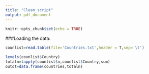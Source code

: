 ```yaml
---
title: "Clean_script"
output: pdf_document
---
```


```r
knitr::opts_chunk$set(echo = TRUE)
```

###Loading the data:
```r
counlist=read.table(file='Countries.txt',header = T,sep='\t')

levels(counlist$Country)
totaln=tapply(counlist$n,counlist$Country,sum)
outot=data.frame(countries,totaln)

```

